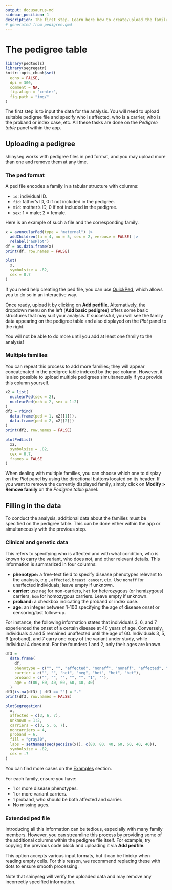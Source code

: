 ```yaml
---
output: docusaurus-md
sidebar_position: 1
description: The first step. Learn here how to create/upload the family data.
# generated from pedigree.qmd
---
```


# The pedigree table

```r
library(pedtools)
library(segregatr)
knitr::opts_chunk$set(
  echo = FALSE,
  dpi = 300,
  comment = NA,
  fig.align = "center",
  fig.path = "img/"
)
```

The first step is to input the data for the analysis. You will need to upload suitable pedigree file and specify who is affected, who is a carrier, who is the proband or index case, etc. All these tasks are done on the *Pedigree table* panel within the app.

## Uploading a pedigree

shinyseg works with pedigree files in ped format, and you may upload more than one and remove them at any time.

### The ped format 

A ped file encodes a family in a tabular structure with columns:

-   `id`: individual ID.
-   `fid`: father's ID, 0 if not included in the pedigree.
-   `mid`: mother's ID, 0 if not included in the pedigree.
-   `sex`: 1 = male; 2 = female.

Here is an example of such a file and the corresponding family.

```r
x = avuncularPed(type = "maternal") |>
  addChildren(fa = 4, mo = 5, sex = 2, verbose = FALSE) |>
  relabel("asPlot")
df = as.data.frame(x)
print(df, row.names = FALSE)
```

```r
plot(
  x,
  symbolsize = .82,
  cex = 0.7
)
```

If you need help creating the ped file, you can use [QuickPed](https://magnusdv.shinyapps.io/quickped), which allows you to do so in an interactive way.

Once ready, upload it by clicking on **Add pedfile**. Alternatively, the dropdown menu on the left (**Add basic pedigree**) offers some basic structures that may suit your analysis. If successful, you will see the family data appearing on the pedigree table and also displayed on the *Plot* panel to the right.

::: {.callout-warning}
You will not be able to do more until you add at least one family to the analysis!
:::

### Multiple families 

You can repeat this process to add more families; they will appear concatenated in the pedigree table indexed by the `ped` column. However, it is also possible to upload multiple pedigrees simultaneously if you provide this column yourself.

```r
x2 = list(
  nuclearPed(sex = 2),
  nuclearPed(nch = 2, sex = 1:2)
)
df2 = rbind(
  data.frame(ped = 1, x2[[1]]),
  data.frame(ped = 2, x2[[2]])
)
print(df2, row.names = FALSE)
```

```r
plotPedList(
  x2,
  symbolsize = .82,
  cex = 0.7,
  frames = FALSE
)
```

When dealing with multiple families, you can choose which one to display on the *Plot* panel by using the directional buttons located on its header. If you want to remove the currently displayed family, simply click on **Modify > Remove family** on the *Pedigree table* panel.

## Filling in the data

To conduct the analysis, additional data about the families must be specified on the pedigree table. This can be done either within the app or simultaneously with the previous step.

### Clinical and genetic data

This refers to specifying who is affected and with what condition, who is known to carry the variant, who does not, and other relevant details. This information is summarized in four columns:

-   **phenotype:** a free-text field to specify disease phenotypes relevant to the analysis, e.g., `affected`, `breast cancer`, etc. Use `nonaff` for unaffected individuals; leave empty if unknown.
-   **carrier:** use `neg` for non-carriers, `het` for heterozygous (or hemizygous) carriers, `hom` for homozygous carriers. Leave empty if unknown.
-   **proband:** a checkbox indicating the proband or index case.
-   **age:** an integer between 1-100 specifying the age of disease onset or censoring/last follow-up.

For instance, the following information states that individuals 3, 6, and 7 experienced the onset of a certain disease at 40 years of age. Conversely, individuals 4 and 5 remained unaffected until the age of 60. Individuals 3, 5, 6 (proband), and 7 carry one copy of the variant under study, while individual 4 does not. For the founders 1 and 2, only their ages are known.

```r
df3 =
  data.frame(
    df,
    phenotype = c("", "", "affected", "nonaff", "nonaff", "affected", "affected"),
    carrier = c("", "", "het", "neg", "het", "het", "het"),
    proband = c("", "", "", "", "", "1", ""),
    age = c(80, 80, 40, 60, 60, 40, 40)
  )
df3[is.na(df3) | df3 == ""] = "."
print(df3, row.names = FALSE)
```

```r
plotSegregation(
  x,
  affected = c(3, 6, 7),
  unknown = 1:2,
  carriers = c(3, 5, 6, 7),
  noncarriers = 4,
  proband = 6,
  fill = "gray30",
  labs = setNames(seq(pedsize(x)), c(80, 80, 40, 60, 60, 40, 40)),
  symbolsize = .82,
  cex = .7
)
```

You can find more cases on the [Examples](/examples) section.

:::{.callout-important}
For each family, ensure you have:

  - 1 or more disease phenotypes.
  - 1 or more variant carriers.
  - 1 proband, who should be both affected and carrier.
  - No missing ages.

:::

### Extended ped file

Introducing all this information can be tedious, especially with many family members. However, you can streamline this process by providing some of the additional columns within the pedigree file itself. For example, try copying the previous code block and uploading it via **Add pedfile**.

:::{.callout-note}
This option accepts various input formats, but it can be finicky when reading empty cells. For this reason, we recommend replacing these with dots to ensure smooth processing.
:::

Note that shinyseg will verify the uploaded data and may remove any incorrectly specified information.
